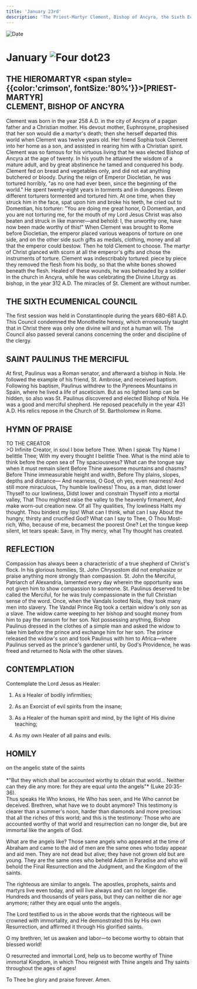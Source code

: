 ```yaml
---
title: 'January 23rd'
description: 'The Priest-Martyr Clement, Bishop of Ancyra, the Sixth Ecumenical, St. Paulinus the Merciful'
---
```


<RunningHead />
<Image src="/title-imprint.png" height={68} width={50} alt="Date" className="title-imprint"/>

# <div id="date">January <Image className="four-dot" src="/four-dot.png" height={15} width={15} alt="Four dot" />23</div>

## THE HIEROMARTYR <span style={{color:'crimson', fontSize:'80%'}}>[PRIEST-MARTYR]</span><br />CLEMENT, BISHOP OF ANCYRA

Clement was born in the year 258 A.D. in the city of Ancyra of a pagan father and a Christian mother. His devout mother, Euphrosyne, prophesised that her son would die a martyr's death; then she herself departed this world when Clement was twelve years old. Her friend Sophia took Clement into her home as a son, and assisted in rearing him with a Christian spirit. Clement was so famous for his virtuous living that he was elected Bishop of Ancyra at the age of twenty. In his youth he attained the wisdom of a mature adult, and by great abstinence he tamed and conquered his body. Clement fed on bread and vegetables only, and did not eat anything butchered or bloody. During the reign of Emperor Diocletian, he was tortured horribly, "as no one had ever been, since the beginning of the world." He spent twenty-eight years in torments and in dungeons. Eleven different torturers tormented and tortured him. At one time, when they struck him in the face, spat upon him and broke his teeth, he cried out to Domentian, his torturer: "You are doing me great honor, O Domentian, and you are not torturing me, for the mouth of my Lord Jesus Christ was also beaten and struck in like manner—and behold: I, the unworthy one, have now been made worthy of this!" When Clement was brought to Rome before Diocletian, the emperor placed various weapons of torture on one side, and on the other side such gifts as medals, clothing, money and all that the emperor could bestow. Then he told Clement to choose. The martyr of Christ glanced with scorn at all the emperor's gifts and chose the instruments of torture. Clement was indescribably tortured: piece by piece they removed the flesh from his body, so that the white bones showed beneath the flesh. Healed of these wounds, he was beheaded by a soldier in the church in Ancyra, while he was celebrating the Divine Liturgy as bishop, in the year 312 A.D. The miracles of St. Clement are without number.

## THE SIXTH ECUMENICAL COUNCIL

The first session was held in Constantinople during the years 680-681 A.D. This Council condemned the Monothelite heresy, which erroneously taught that in Christ there was only one divine will and not a human will. The Council also passed several canons concerning the order and discipline of the clergy.

## SAINT PAULINUS THE MERCIFUL

At first, Paulinus was a Roman senator, and afterward a bishop in Nola. He followed the example of his friend, St. Ambrose, and received baptism. Following his baptism, Paulinus withdrew to the Pyrenees Mountains in Spain, where he lived a life of asceticism. But as no lighted lamp can be hidden, so also was St. Paulinus discovered and elected Bishop of Nola. He was a good and merciful shepherd. He reposed peacefully in the year 431 A.D. His relics repose in the Church of St. Bartholomew in Rome.


## HYMN OF PRAISE
<div style={{textAlign:'center', color:'crimson', fontWeight:'bold'}}>
TO THE CREATOR
</div>
>O Infinite Creator, in soul I bow before Thee.
When I speak Thy Name I belittle Thee;
With my every thought I belittle Thee.
What is the mind able to think before the open sea of Thy spaciousness?
What can the tongue say when it must remain silent
Before Thine awesome mountains and chasms?
Before Thine immeasurable height and width,
Before Thy plains, slopes, depths and distance—
And nearness, O God, oh yes, even nearness!
And still more miraculous, Thy humble lowliness!
Thou, as a man, didst lower Thyself to our lowliness,
Didst lower and constrain Thyself into a mortal valley,
That Thou mightest raise the valley to the heavenly firmament,
And make worn-out creation new.
Of all Thy qualities, Thy lowliness
Halts my thought. Thou bindest my lips!
What can I think, what can I say
About the hungry, thirsty and crucified God?
What can I say to Thee, O Thou Most-rich,
Who, because of me, becamest the poorest One?
Let the tongue keep silent, let tears speak:
Save, in Thy mercy, what Thy thought has created.


## REFLECTION

Compassion has always been a characteristic of a true shepherd of Christ's flock. In his glorious homilies, St. John Chrysostom did not emphasize or praise anything more strongly than compassion. St. John the Merciful, Patriarch of Alexandria, lamented every day wherein the opportunity was not given him to show compassion to someone. St. Paulinus deserved to be called the Merciful, for he was truly compassionate in the full Christian sense of the word. Once, when the Vandals looted Nola, they took many men into slavery. The Vandal Prince Rig took a certain widow's only son as a slave. The widow came weeping to her bishop and sought money from him to pay the ransom for her son. Not possessing anything, Bishop Paulinus dressed in the clothes of a simple man and asked the widow to take him before the prince and exchange him for her son. The prince released the widow's son and took Paulinus with him to Africa—where Paulinus served as the prince's gardener until, by God's Providence, he was freed and returned to Nola with the other slaves.

 

## CONTEMPLATION

Contemplate the Lord Jesus as Healer:

1. As a Healer of bodily infirmities;

2. As an Exorcist of evil spirits from the insane;

3. As a Healer of the human spirit and mind, by the light of His divine teaching;

4. As my own Healer of all pains and evils.


## HOMILY
<div style={{textAlign:'center', color:'crimson', fontWeight:'bold'}}>
on the angelic state of the saints
</div><br /><div style={{textAlign:'right'}}>
*"But they which shall be accounted worthy to obtain that world... Neither can they die any more: for they are equal unto the angels"* (Luke 20:35-36).
</div>
Thus speaks He Who knows, He Who has seen, and He Who cannot be deceived. Brethren, what have we to doubt anymore? This testimony is clearer than a summer's noon, harder than diamonds and more precious that all the riches of this world; and this is the testimony: Those who are accounted worthy of that world and resurrection can no longer die, but are immortal like the angels of God.

What are the angels like? Those same angels who appeared at the time of Abraham and came to the aid of men are the same ones who today appear and aid men. They are not dead but alive; they have not grown old but are young. They are the same ones who beheld Adam in Paradise and who will behold the Final Resurrection and the Judgment, and the Kingdom of the saints.

The righteous are similar to angels. The apostles, prophets, saints and martyrs live even today, and will live always and can no longer die. Hundreds and thousands of years pass, but they can neither die nor age anymore; rather they are equal unto the angels.

The Lord testified to us in the above words that the righteous will be crowned with immortality, and He demonstrated this by His own Resurrection, and affirmed it through His glorified saints.

O my brethren, let us awaken and labor—to become worthy to obtain that blessed world!

O resurrected and immortal Lord, help us to become worthy of Thine immortal Kingdom, in which Thou reignest with Thine angels and Thy saints throughout the ages of ages!

To Thee be glory and praise forever. Amen.